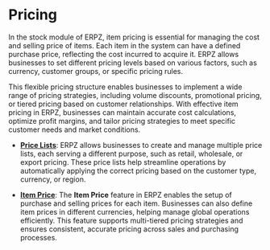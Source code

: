 

# Pricing

In the stock module of ERPZ, item pricing is essential for managing the cost and selling price of items. Each item in the system can have a defined purchase price, reflecting the cost incurred to acquire it. ERPZ allows businesses to set different pricing levels based on various factors, such as currency, customer groups, or specific pricing rules.

This flexible pricing structure enables businesses to implement a wide range of pricing strategies, including volume discounts, promotional pricing, or tiered pricing based on customer relationships. With effective item pricing in ERPZ, businesses can maintain accurate cost calculations, optimize profit margins, and tailor pricing strategies to meet specific customer needs and market conditions.


- [**Price Lists**](/stock/pricing/price-lists): ERPZ allows businesses to create and manage multiple price lists, each serving a different purpose, such as retail, wholesale, or export pricing. These price lists help streamline operations by automatically applying the correct pricing based on the customer type, currency, or region.


- [**Item Price**](/stock/pricing/item-price): The **Item Price** feature in ERPZ enables the setup of purchase and selling prices for each item. Businesses can also define item prices in different currencies, helping manage global operations efficiently. This feature supports multi-tiered pricing strategies and ensures consistent, accurate pricing across sales and purchasing processes.

